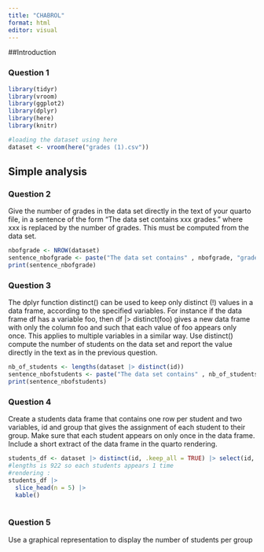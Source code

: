 ```yaml
---
title: "CHABROL"
format: html
editor: visual
---
```


##Introduction

### Question 1

```r
library(tidyr)
library(vroom)
library(ggplot2)
library(dplyr)
library(here)
library(knitr)
```

```r
#loading the dataset using here
dataset <- vroom(here("grades (1).csv"))
```

## Simple analysis

### Question 2

Give the number of grades in the data set directly in the text of your quarto file, in a sentence of the form “The data set contains xxx grades.” where xxx is replaced by the number of grades. This must be computed from the data set.

```r
nbofgrade <- NROW(dataset)  
sentence_nbofgrade <- paste("The data set contains" , nbofgrade, "grades")
print(sentence_nbofgrade)
```

### Question 3

The dplyr function distinct() can be used to keep only distinct (!) values in a data frame, according to the specified variables. For instance if the data frame df has a variable foo, then df \|\> distinct(foo) gives a new data frame with only the column foo and such that each value of foo appears only once. This applies to multiple variables in a similar way. Use distinct() compute the number of students on the data set and report the value directly in the text as in the previous question.

```r
nb_of_students <- lengths(dataset |> distinct(id))
sentence_nbofstudents <- paste("The data set contains" , nb_of_students, "students")
print(sentence_nbofstudents)
```

### Question 4

Create a students data frame that contains one row per student and two variables, id and group that gives the assignment of each student to their group. Make sure that each student appears on only once in the data frame. Include a short extract of the data frame in the quarto rendering.

```r
students_df <- dataset |> distinct(id, .keep_all = TRUE) |> select(id, group)
#lengths is 922 so each students appears 1 time
#rendering : 
students_df |> 
  slice_head(n = 5) |>
  kable()
   
```

### Question 5

Use a graphical representation to display the number of students per group
